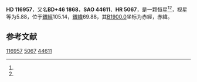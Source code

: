 {{Starbox begin
| name = HD 116957
}}
{{Starbox observe
| epoch = [[J2000.0|J2000.0]]
| constell = {{星座名待查}}<ref name=SIMBAD>{{cite web
 | url=http://simbad.u-strasbg.fr/simbad/sim-id?Ident=HR+5067
 | title =Pulsating variable Star
 | publisher=Centre de Données astronomiques de Strasbourg
 | work=SIMBAD
 | accessdate=2012-07-13}}</ref><ref name=DATA>{{cite web
 | url=http://vizier.u-strasbg.fr/viz-bin/VizieR-5?-out.add=.&-source=5050&-corr=PK=HR&-out.max=9999&HR=5067
 | title=VizieR Detailed Page
 | accessdate=2012-07-13
 | archive-date=2016-03-04
 | archive-url=https://web.archive.org/web/20160304213732/http://vizier.u-strasbg.fr/viz-bin/VizieR-5?-out.add=.&-source=5050&-corr=PK=HR&-out.max=9999&HR=5067
 | dead-url=no
 }}</ref>
| 星官 = 
| ra = {{RA|13|26|16.6}}<ref name=SIMBAD /><ref name=DATA />
| dec = {{DEC|+46|1|41}}<ref name=SIMBAD /><ref name=DATA />
| appmag_v = 5.88<ref name=SIMBAD /><ref name=DATA />
}}
{{Starbox character
| class = gK0<ref name=SIMBAD /><ref name=DATA />
| b-v = 0.97<ref name=SIMBAD /><ref name=DATA />
| u-b = <ref name=SIMBAD /><ref name=DATA />
| r-i = <ref name=SIMBAD /><ref name=DATA />
| variable = 
}}
{{Starbox astrometry
| radial_v = 
| prop_mo_ra = 4
| parallax = 
| p_error = 
}}
{{Starbox catalog
| names =BD+46 1868，[[SAO星表|SAO]] 44611，[[HD星表|HD]] 116957，[[HR星表|HR]] 5067}}
{{Starbox reference |Simbad=HR+5067}}
{{Starbox end}}

'''HD 116957'''，又名'''BD+46 1868'''，'''SAO 44611'''、'''HR 5067'''，是一颗恒星<ref name=SIMBAD /><ref name=DATA />，视星等为5.88，位于[[銀道座標系|銀經]]105.14，[[銀道座標系|銀緯]]69.88，其[[B1900.0|B1900.0]]坐标为赤經{{RA|13|21|59.1}}，赤緯{{DEC|+46|69.88|54}}。

== 参考文献 ==
{{reflist}}

{{star-stub}}

[[Category:HD和HDE天體|116957]]
[[Category:HR天體|5067]]
[[Category:SAO天體|44611]]